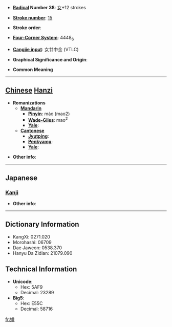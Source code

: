 * '''[[Wiktionary:Chinese radical index| Radical]] Number 38''': [[Wiktionary:Chinese radical index 女|女]]+12 strokes

* '''[[Wiktionary:Chinese total strokes index|Stroke number]]''': [[Wiktionary:Chinese total strokes index 15|15]]

* '''Stroke order''': 

* '''[[Wiktionary:Chinese four corner index|Four-Corner System]]''': 4448<sub>6</sub>

* '''[[Wiktionary:Chinese Cangjie index|Cangjie input]]''': 女廿中金 (VTLC)

* '''Graphical Significance and Origin''': 

* '''Common Meaning'''

----

== [[Chinese]] [[Hanzi]] ==

* '''Romanizations'''
** '''[[Mandarin]]'''
*** '''[[Pinyin]]''': máo (mao2)
*** '''[[Wade-Giles]]''': mao<sup>2</sup>
*** '''[[Yale]]''': 
** '''[[Cantonese]]'''
*** '''[[Jyutping]]''':
*** '''[[Penkyamp]]''': 
*** '''[[Yale]]''': 

* '''Other info''': 

----

==Japanese==
===[[Kanji]]===
{{kanji|on readings=[[ばう]] (bau), [[めう]] (meu)
|kun readings=[[みめよいさま]] (mimeyoisama)
}}

* '''Other info''':  

----

== Dictionary Information ==

* KangXi: 0271.020
* Morohashi: 06709
* Dae Jaweon: 0538.370
* Hanyu Da Zidian: 21079.090

== Technical Information ==

* '''Unicode''':
** Hex: 5AF9
** Decimal: 23289
* '''Big5''':
** Hex: E55C
** Decimal: 58716

[[fr:嫹]]